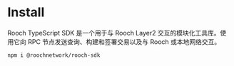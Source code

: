 # Install

Rooch TypeScript SDK 是一个用于与 Rooch Layer2 交互的模块化工具库。使用它向 RPC 节点发送查询、构建和签署交易以及与 Rooch 或本地网络交互。

```sh npm2yarn
npm i @roochnetwork/rooch-sdk
```
